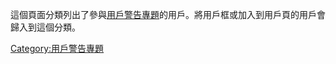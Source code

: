 這個頁面分類列出了參與[[Wikipedia:專題/用戶警告|用戶警告專題]]的用戶。將用戶框{{tl|User Warning Project}}或{{tl|User Warning Project 2}}加入到用戶頁的用戶會歸入到這個分類。

[[Category:用戶警告專題|Category:用戶警告專題]]